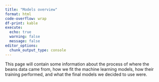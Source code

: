 ```yaml
---
title: "Models overview"
format: html
code-overflow: wrap
df-print: kable
execute: 
  echo: true
  warning: false
  message: false
editor_options: 
  chunk_output_type: console
---
```


This page will contain some information about the process of where the beans data came from, how we fit the machine learning models, how their training performed, and what the final models we decided to use were. 


